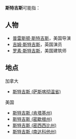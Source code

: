 '''斯特吉斯'''可能指：

==人物==
*[[普雷斯顿·斯特吉斯|普雷斯顿·斯特吉斯]]，美国导演
*[[吉姆·斯特吉斯|吉姆·斯特吉斯]]，英国演员
*[[罗素·斯特吉斯|罗素·斯特吉斯]]，美国建筑师

==地点==
;加拿大
*[[斯特吉斯_(萨斯喀彻温省)|斯特吉斯 (萨斯喀彻温省)]]

;美国
*[[斯特吉斯_(肯塔基州)|斯特吉斯 (肯塔基州)]]
*[[斯特吉斯_(密歇根州)|斯特吉斯 (密歇根州)]]
*[[斯特吉斯_(密西西比州)|斯特吉斯 (密西西比州)]]
*[[斯特吉斯_(南达科他州)|斯特吉斯 (南达科他州)]]

{{disambig|Cat=四字消歧义}}